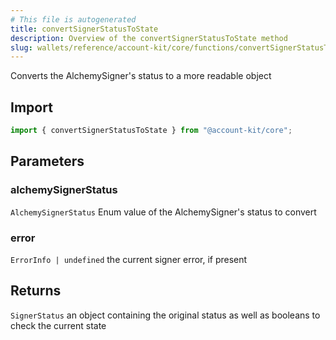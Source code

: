 ```yaml
---
# This file is autogenerated
title: convertSignerStatusToState
description: Overview of the convertSignerStatusToState method
slug: wallets/reference/account-kit/core/functions/convertSignerStatusToState
---
```


Converts the AlchemySigner's status to a more readable object

## Import

```ts
import { convertSignerStatusToState } from "@account-kit/core";
```

## Parameters

### alchemySignerStatus

`AlchemySignerStatus`
Enum value of the AlchemySigner's status to convert

### error

`ErrorInfo | undefined`
the current signer error, if present

## Returns

`SignerStatus`
an object containing the original status as well as booleans to check the current state
